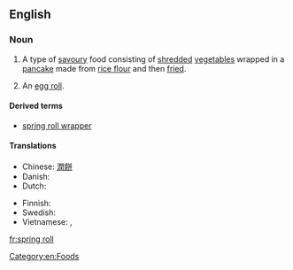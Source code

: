 ==English==

===Noun===
{{wikipedia}}
{{en-noun|sg=[[spring]] [[roll]]}}

# A type of [[savoury]] food consisting of [[shred]]ded [[vegetable]]s wrapped in a [[pancake]] made from [[rice flour]] and then [[fried]].
# {{US}} An [[egg roll]].

====Derived terms====
* [[spring roll wrapper]]

====Translations====
{{trans-top|shredded vegetables wrapped in a pancake}}
* Chinese: [[潤餅]]
* Danish: {{t-|da|forårsrulle|c}}
* Dutch: {{t-|nl|loempia|c}}
{{trans-mid}}
* Finnish: {{t-|fi|kevätkääryle}}
* Swedish: {{t|sv|vårrulle|c}}
* Vietnamese: {{t+|vi|nem rán|xs=Vietnamese}}, {{t+|vi|chả giò|xs=Vietnamese}}
{{trans-bottom}}

[[Category:en:Foods]]

[[fr:spring roll]]